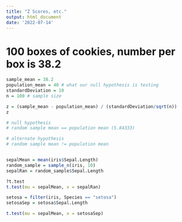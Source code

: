 ```yaml
---
title: "Z Scores, etc."
output: html_document
date: '2022-07-14'
---
```


# 100 boxes of cookies, number per box is 38.2

```r

sample_mean = 38.2
population_mean = 40 # what our null hypothesis is testing
standardDeviation = 10
n = 100 # sample size

z = (sample_mean - population_mean) / (standardDeviation/sqrt(n))
z

```

```r

# null hypothesis
# random sample mean == population mean (5.84333)

# alternate hypothesis
# random sample mean != population mean


sepalMean = mean(iris$Sepal.Length)
random_sample = sample_n(iris, 10)
sepalRan = random_sample$Sepal.Length

?t.test
t.test(mu = sepalMean, x = sepalRan)

setosa = filter(iris, Species == "setosa")
setosaSep = setosa$Sepal.Length

t.test(mu = sepalMean, x = setosaSep)

```
